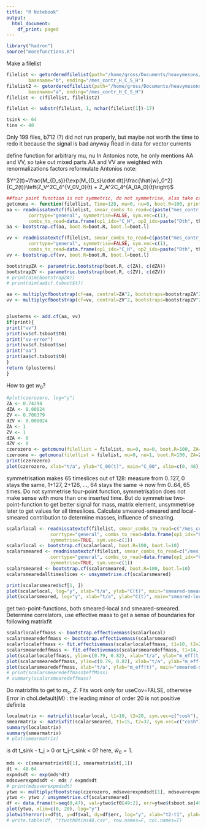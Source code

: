 ```yaml
---
title: "R Notebook"
output:
  html_document:
    df_print: paged
---
```


```r
library("hadron")
source("morefunctions.R")
```

Make a filelist
```r
filelist <- getorderedfilelist(path="/home/gross/Documents/heavymesons/out_th0/", 
        basename="b", ending="/mes_contr_H_C_S_H")
filelist2 <- getorderedfilelist(path="/home/gross/Documents/heavymesons/out_th0/", 
        basename="a", ending="/mes_contr_H_C_S_H")
filelist <- c(filelist, filelist2)

filelist <- substr(filelist, 1, nchar(filelist[1])-17)

tsink <- 64
tins <- 48

```

Only 199 files, b712 (?) did not run properly, but maybe not worth the time to redo it because the signal is bad anyway
Read in data for vector currents


define function for arbitrary mu, nu
In Antonios note, he only mentions AA and VV, so take out mixed parts
AA and VV are weighted with renormalizations factors
reformulate Antonios note:

$Y^2(t)=\frac{M_{D_s}}{\exp(M_{D_s}\cdot dt)}\frac{\hat{w}_0^2}{C_2(t)}\left(Z_V^2C_4^{V_0V_0}(t) + Z_A^2C_4^{A_0A_0}(t)\right)$
```r
##four point function is not symmetric, do not symmetrise, also take care of divison
getcmunu <- function(filellist, Time=128, mu=0, nu=0, boot.R=100, print=FALSE, boot.l=10, ZA, ZV, dZA, dZV, theta = 0){
aa <- readnissatextcf(filelist, smear_combs_to_read=c(paste("mes_contr_H_C_Dth", theta, "_A_C_P_H_H_S_H", sep="")), Time=Time, 
        corrtype="general", symmetrise=FALSE, sym.vec=c(1), 
        combs_to_read=data.frame(op1_idx="C_H", op2_idx=paste("Dth", theta, "_A", mu, "_C_P_H_H_S_H", sep=""), spin_comb=paste("A", nu, "P5", sep="")))
aa <- bootstrap.cf(aa, boot.R=boot.R, boot.l=boot.l)

vv <- readnissatextcf(filelist, smear_combs_to_read=c(paste("mes_contr_H_C_Dth", theta, "_V_C_P_H_H_S_H", sep="")), Time=Time, 
        corrtype="general", symmetrise=FALSE, sym.vec=c(1), 
        combs_to_read=data.frame(op1_idx="C_H", op2_idx=paste("Dth", theta, "_V", mu, "_C_P_H_H_S_H", sep=""), spin_comb=paste("V", nu, "P5", sep="")))
vv <- bootstrap.cf(vv, boot.R=boot.R, boot.l=boot.l)

bootstrapZA <- parametric.bootstrap(boot.R, c(ZA), c(dZA))
bootstrapZV <- parametric.bootstrap(boot.R, c(ZV), c(dZV))
# print(dim(bootstrapZA))
# print(dim(aa$cf.tsboot$t))

aa <- multiplycfbootstrap(cf=aa, central=ZA^2, bootstraps=bootstrapZA^2)
vv <- multiplycfbootstrap(cf=vv, central=ZV^2, bootstraps=bootstrapZV^2)


plusterms <- add.cf(aa, vv)
if(print){
print("vv")
print(vv$cf.tsboot$t0)
print("vv-error")
print(vv$cf.tsboot$se)
print("aa")
print(aa$cf.tsboot$t0)
}
return (plusterms)
}
```


How to get $w_0$?
```r
#plot(czerozero, log="y")
ZA <- 0.74294
dZA <- 0.00024
ZV <- 0.706379
dZV <- 0.000024
ZA <- 1
ZV <- 1
dZA <- 0
dZV <- 0
czerozero <- getcmunu(filellist = filelist, mu=0, nu=0, boot.R=100, ZA=ZA, ZV=ZV, dZA=dZA, dZV=dZV)
czeroone <- getcmunu(filellist = filelist, mu=0, nu=1, boot.R=100, ZA=ZA, ZV=ZV, dZA=dZA, dZV=dZV)
print(czerozero)
plot(czerozero, xlab="t/a", ylab="C_00(t)", main="C_00", xlim=c(0, 48), log="y")


```

symmetrisation makes 65 timeslices out of 128: measure from 0..127, 0 stays the same, 1+127, 2+126, ..., 64 stays the same -> now frm 0..64, 65 times. Do not symmetrise four-point function, symmetrisation does not make sense with more than one inserted time. But do symmetrise two-point-function to get better signal for mass, matrix element, unsymmetrise later to get values for all timeslices. Calculate smeared-smeared and local-smeared contribution to determine masses, influence of smearing.

```r
scalarlocal <- readnissatextcf(filelist, smear_combs_to_read=c("/mes_contr_H_C_S_H"), Time=128,
                corrtype="general", combs_to_read=data.frame(op1_idx="C_H", op2_idx="S_H", spin_comb="P5P5"),
                symmetrise=TRUE, sym.vec=c(1))
scalarlocal <- bootstrap.cf(scalarlocal, boot.R=100, boot.l=10)
scalarsmeared <- readnissatextcf(filelist, smear_combs_to_read=c("/mes_contr_H_C_H_H_S_H"), Time=128,
                corrtype="general", combs_to_read=data.frame(op1_idx="C_H", op2_idx="H_H_S_H", spin_comb="P5P5"),
                symmetrise=TRUE, sym.vec=c(1))
scalarsmeared <- bootstrap.cf(scalarsmeared, boot.R=100, boot.l=10)
scalarsmearedalltimeslices <- unsymmetrise.cf(scalarsmeared)

print(scalarsmeared$cf[1, ])
plot(scalarlocal, log="y", xlab="t/a", ylab="C(t)", main="smeared-smeared two point function")
plot(scalarsmeared, log="y", xlab="t/a", ylab="C(t)", main="smeared-local two point function")
```

get two-point-functions, both smeared-local and smeared-smeared. Determine correlators, use effective mass to get a sense of boundaries for following matrixfit

```r
scalarlocaleffmass <- bootstrap.effectivemass(scalarlocal)
scalarsmearedeffmass <- bootstrap.effectivemass(scalarsmeared)
scalarlocaleffmass <- fit.effectivemass(scalarlocaleffmass, t1=10, t2=20)
scalarsmearedeffmass <- fit.effectivemass(scalarsmearedeffmass, t1=14, t2=36)
plot(scalarlocaleffmass, ylim=c(0.79, 0.82), xlab="t/a", ylab="m_eff(t)", main="smeared-local two point function")
plot(scalarsmearedeffmass, ylim=c(0.79, 0.82), xlab="t/a", ylab="m_eff(t)", main="smeared-smeared two point function")
plot(scalarsmearedeffmass, xlab="t/a", ylab="m_eff(t)", main="smeared-smeared two point function")
# print(scalarsmearedeffmass$effMass)
# summary(scalarsmearedeffmass)
```

Do matrixfits to get to $m_c$, $Z$. Fits work only for useCov=FALSE, otherwise 
Error in chol.default(M) : 
  the leading minor of order 20 is not positive definite
```r
localmatrix <- matrixfit(scalarlocal, t1=10, t2=20, sym.vec=c("cosh"), useCov=FALSE)
smearmatrix <- matrixfit(scalarsmeared, t1=15, t2=37, sym.vec=c("cosh"), useCov=FALSE)
summary(localmatrix)
summary(smearmatrix)
# plot(smearmatrix)
```

is dt t_sink - t_j > 0  or t_j-t_sink < 0?
here, $\hat{w}_0=1$.
```r
mds <- c(smearmatrix$t0[1], smearmatrix$t[,1])
dt <- 48-64
expmdsdt <- exp(mds*dt)
mdsoverexpmdsdt <- mds / expmdsdt
# print(mdsoverexpmdsdt)
ytwo <- multiplycfbootstrap(czerozero, mdsoverexpmdsdt[1], mdsoverexpmdsdt[2:length(mds)])
ytwo <- ytwo / unsymmetrise.cf(scalarsmeared)
df <- data.frame(t=seq(0,47), val=ytwo$cf0[49:2], err=ytwo$tsboot.se[49:2])
plot(ytwo, xlim=c(0, 20), log="y")
plotwitherror(x=df$t, y=df$val, dy=df$err, log="y", xlab="t2-t1", ylab="Y^2")
# write.table(df, "Ytwoth0tins48.csv", row.names=F, col.names=T)
```

